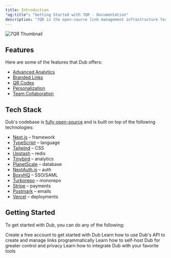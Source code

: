 ```yaml
---
title: Introduction
"og:title": "Getting Started with 7QR - Documentation"
description: "7QR is the open-source link management infrastructure for modern marketing teams."
---
```


<Frame>
  <img
    className="rounded-lg border border-gray-100"
    src="https://assets.7qr.codes/thumbnail.png"
    alt="7QR Thumbnail"
  />
</Frame>

## Features

Here are some of the features that Dub offers:

- [Advanced Analytics](https://dub.co/features/analytics)
- [Branded Links](https://dub.co/features/branded-links)
- [QR Codes](https://dub.co/features/qr-codes)
- [Personalization](https://dub.co/features/personalization)
- [Team Collaboration](https://dub.co/features/collaboration)

## Tech Stack

Dub's codebase is [fully open-source](https://d.to/github) and is built on top of the following technologies:

- [Next.js](https://nextjs.org/) – framework
- [TypeScript](https://www.typescriptlang.org/) – language
- [Tailwind](https://tailwindcss.com/) – CSS
- [Upstash](https://upstash.com/) – redis
- [Tinybird](https://tinybird.com/) – analytics
- [PlanetScale](https://planetscale.com/) – database
- [NextAuth.js](https://next-auth.js.org/) – auth
- [BoxyHQ](https://boxyhq.com/enterprise-sso) – SSO/SAML
- [Turborepo](https://turbo.build/repo) – monorepo
- [Stripe](https://stripe.com/) – payments
- [Postmark](https://postmarkapp.com/) – emails
- [Vercel](https://vercel.com/) – deployments

## Getting Started

To get started with Dub, you can do any of the following:

<CardGroup cols={2}>
  <Card title="Create a free account" icon="code" href="https://app.7qr.codes">
    Create a free account to get started with Dub
  </Card>
  <Card title="Try our API" icon="code" href="/api-reference/introduction">
    Learn how to use Dub's API to create and manage links programmatically
  </Card>
  <Card title="Self-host Dub" icon="building" href="/self-hosting/guide">
    Learn how to self-host Dub for greater control and privacy
  </Card>
  <Card title="Integrate with Dub" icon="circle-nodes" href="/integrations">
    Learn how to integrate Dub with your favorite tools
  </Card>
</CardGroup>
